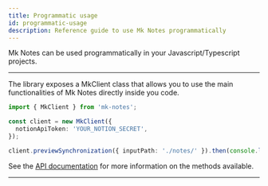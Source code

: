 ```yaml
---
title: Programmatic usage
id: programmatic-usage
description: Reference guide to use Mk Notes programmatically
---
```


Mk Notes can be used programmatically in your Javascript/Typescript projects.

---

The library exposes a MkClient class that allows you to use the main functionalities of Mk Notes directly inside you code.

```ts
import { MkClient } from 'mk-notes';

const client = new MkClient({
  notionApiToken: 'YOUR_NOTION_SECRET',
});

client.previewSynchronization({ inputPath: './notes/' }).then(console.log);
```

See the [API documentation](/docs/api) for more information on the methods available.

---
